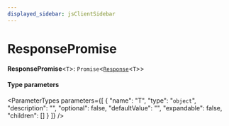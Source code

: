 ```yaml
---
displayed_sidebar: jsClientSidebar
---
```



# ResponsePromise

 **ResponsePromise**<`T`\>: `Promise`<[`Response`](internal.Response.mdx)<`T`\>\>

#### Type parameters

<ParameterTypes parameters={[
  {
    "name": "T",
    "type": "`object`",
    "description": "",
    "optional": false,
    "defaultValue": "",
    "expandable": false,
    "children": []
  }
]} />
